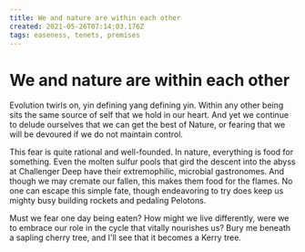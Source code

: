 ```yaml
---
title: We and nature are within each other
created: 2021-05-26T07:14:03.176Z
tags: easeness, tenets, premises
---
```


# We and nature are within each other

Evolution twirls on, yin defining yang defining yin. Within any other being sits the same source of self that we hold in our heart. And yet we continue to delude ourselves that we can get the best of Nature, or fearing that we will be devoured if we do not maintain control.

This fear is quite rational and well-founded. In nature, everything is food for something. Even the molten sulfur pools that gird the descent into the abyss at Challenger Deep have their extremophilic, microbial gastronomes. And though we may cremate our fallen, this makes them food for the flames. No one can escape this simple fate, though endeavoring to try does keep us mighty busy building rockets and pedaling Pelotons.

Must we fear one day being eaten? How might we live differently, were we to embrace our role in the cycle that vitally nourishes us? Bury me beneath a sapling cherry tree, and I'll see that it becomes a Kerry tree.

